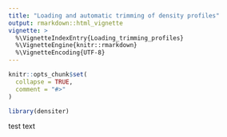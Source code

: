 ```yaml
---
title: "Loading and automatic trimming of density profiles"
output: rmarkdown::html_vignette
vignette: >
  %\VignetteIndexEntry{Loading_trimming_profiles}
  %\VignetteEngine{knitr::rmarkdown}
  %\VignetteEncoding{UTF-8}
---
```


```r
knitr::opts_chunk$set(
  collapse = TRUE,
  comment = "#>"
)
```

```r
library(densiter)
```
test text
